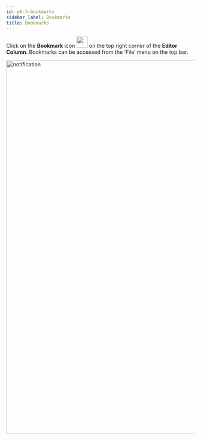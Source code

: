 ```yaml
---
id: p6-3-bookmarks
sidebar_label: Bookmarks
title: Bookmarks
---
```


Click on the **Bookmark** icon <img src="/autographaAssetsV2/how-to/bookmark.png" width="30px" alt=""/> on the top right corner of the **Editor Column**. 
Bookmarks can be accessed from the ‘File’ menu on the top bar.

<img src="/assets/bookmarks.png"  width="1000px" alt="notification"/>